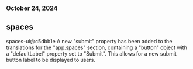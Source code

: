 ### October 24, 2024
## spaces

spaces-ui@c5dbb1e
A new "submit" property has been added to the translations for the "app.spaces" section, containing a "button" object with a "defaultLabel" property set to "Submit". This allows for a new submit button label to be displayed to users.